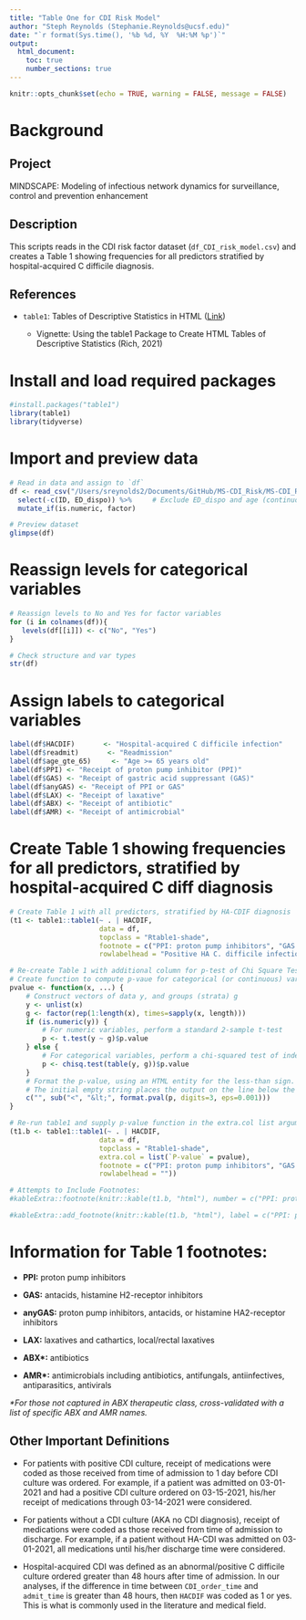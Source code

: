 ```yaml
---
title: "Table One for CDI Risk Model"
author: "Steph Reynolds (Stephanie.Reynolds@ucsf.edu)"
date: "`r format(Sys.time(), '%b %d, %Y  %H:%M %p')`"
output:
  html_document:
    toc: true
    number_sections: true
---
```


```r
knitr::opts_chunk$set(echo = TRUE, warning = FALSE, message = FALSE)
```

# Background

## Project

MINDSCAPE: Modeling of infectious network dynamics for surveillance, control and prevention enhancement

## Description

This scripts reads in the CDI risk factor dataset (`df_CDI_risk_model.csv`) and creates a Table 1 showing frequencies for all predictors stratified by hospital-acquired C difficile diagnosis.

## References

-   `table1`: Tables of Descriptive Statistics in HTML ([Link](https://cran.r-project.org/web/packages/table1/))

    -   Vignette: Using the table1 Package to Create HTML Tables of Descriptive Statistics (Rich, 2021)

# Install and load required packages

```r
#install.packages("table1")
library(table1)
library(tidyverse)
```

# Import and preview data

```r
# Read in data and assign to `df`
df <- read_csv("/Users/sreynolds2/Documents/GitHub/MS-CDI_Risk/MS-CDI_Risk/data/clean/df_CDI_risk_model.csv") %>% 
  select(-c(ID, ED_dispo)) %>%     # Exclude ED_dispo and age (continuous) for now 
  mutate_if(is.numeric, factor)

# Preview dataset 
glimpse(df)
```

# Reassign levels for categorical variables

```r
# Reassign levels to No and Yes for factor variables
for (i in colnames(df)){
   levels(df[[i]]) <- c("No", "Yes")
}

# Check structure and var types
str(df)
```

# Assign labels to categorical variables

```r
label(df$HACDIF)       <- "Hospital-acquired C difficile infection"
label(df$readmit)       <- "Readmission"
label(df$age_gte_65)     <- "Age >= 65 years old"
label(df$PPI) <- "Receipt of proton pump inhibitor (PPI)"
label(df$GAS) <- "Receipt of gastric acid suppressant (GAS)"
label(df$anyGAS) <- "Receipt of PPI or GAS" 
label(df$LAX) <- "Receipt of laxative"
label(df$ABX) <- "Receipt of antibiotic"
label(df$AMR) <- "Receipt of antimicrobial"
```

# Create Table 1 showing frequencies for all predictors, stratified by hospital-acquired C diff diagnosis

```r
# Create Table 1 with all predictors, stratified by HA-CDIF diagnosis 
(t1 <- table1::table1(~ . | HACDIF, 
                      data = df,
                      topclass = "Rtable1-shade",
                      footnote = c("PPI: proton pump inhibitors", "GAS: antacids, histamine H2-receptor inhibitors", "anyGAS: proton pump inhibitors, antacids, or histamine HA2-receptor inhibitors", "LAX: laxatives and cathartics, local/rectal laxatives", "ABX: antibiotics", "AMR: antimicrobials including antibiotics, antifungals, antiinfectives, antiparasitics, antivirals"),
                      rowlabelhead = "Positive HA C. difficile infection"))

# Re-create Table 1 with additional column for p-test of Chi Square Test testing independence between HACDIF and predictor(s) 
# Create function to compute p-vaue for categorical (or continuous) variables
pvalue <- function(x, ...) {
    # Construct vectors of data y, and groups (strata) g
    y <- unlist(x)
    g <- factor(rep(1:length(x), times=sapply(x, length)))
    if (is.numeric(y)) {
        # For numeric variables, perform a standard 2-sample t-test
        p <- t.test(y ~ g)$p.value
    } else {
        # For categorical variables, perform a chi-squared test of independence
        p <- chisq.test(table(y, g))$p.value
    }
    # Format the p-value, using an HTML entity for the less-than sign.
    # The initial empty string places the output on the line below the variable label.
    c("", sub("<", "&lt;", format.pval(p, digits=3, eps=0.001)))
}

# Re-run table1 and supply p-value function in the extra.col list argument 
(t1.b <- table1::table1(~ . | HACDIF, 
                      data = df, 
                      topclass = "Rtable1-shade", 
                      extra.col = list(`P-value` = pvalue),
                      footnote = c("PPI: proton pump inhibitors", "GAS: antacids, histamine H2-receptor inhibitors", "anyGAS: proton pump inhibitors, antacids, or histamine HA2-receptor inhibitors", "LAX: laxatives and cathartics, local/rectal laxatives", "ABX: antibiotics", "AMR: antimicrobials including antibiotics, antifungals, antiinfectives, antiparasitics, antivirals"),
                      rowlabelhead = ""))

# Attempts to Include Footnotes: 
#kableExtra::footnote(knitr::kable(t1.b, "html"), number = c("PPI: proton pump inhibitors", "GAS: antacids, histamine H2-receptor inhibitors", "anyGAS: proton pump inhibitors, antacids, or histamine HA2-receptor inhibitors", "LAX: laxatives and cathartics, local/rectal laxatives", "ABX: antibiotics", "AMR: antimicrobials including antibiotics, antifungals, antiinfectives, antiparasitics, antivirals", "For those not captured in ABX therapeutic class, cross-validated with a list of specific ABX and AMR names"), number_title = "Footnotes:", threeparttable = T, title_format = c("bold", "italic"))

#kableExtra::add_footnote(knitr::kable(t1.b, "html"), label = c("PPI: proton pump inhibitors", "GAS: antacids, histamine H2-receptor inhibitors", "anyGAS: proton pump inhibitors, antacids, or histamine HA2-receptor inhibitors", "LAX: laxatives and cathartics, local/rectal laxatives", "ABX: antibiotics", "AMR: antimicrobials including antibiotics, antifungals, antiinfectives, antiparasitics, antivirals", "For those not captured in ABX therapeutic class, cross-validated with a list of specific ABX and AMR names"), notation = "number", threeparttable = T)
```

# Information for Table 1 footnotes:

-   **PPI:** proton pump inhibitors

-   **GAS:** antacids, histamine H2-receptor inhibitors

-   **anyGAS:** proton pump inhibitors, antacids, or histamine HA2-receptor inhibitors

-   **LAX:** laxatives and cathartics, local/rectal laxatives

-   **ABX\*:** antibiotics

-   **AMR\*:** antimicrobials including antibiotics, antifungals, antiinfectives, antiparasitics, antivirals

*\*For those not captured in ABX therapeutic class, cross-validated with a list of specific ABX and AMR names.*

## Other Important Definitions

-   For patients with positive CDI culture, receipt of medications were coded as those received from time of admission to 1 day before CDI culture was ordered. For example, if a patient was admitted on 03-01-2021 and had a positive CDI culture ordered on 03-15-2021, his/her receipt of medications through 03-14-2021 were considered.

-   For patients without a CDI culture (AKA no CDI diagnosis), receipt of medications were coded as those received from time of admission to discharge. For example, if a patient without HA-CDI was admitted on 03-01-2021, all medications until his/her discharge time were considered.

-   Hospital-acquired CDI was defined as an abnormal/positive C difficile culture ordered greater than 48 hours after time of admission. In our analyses, if the difference in time between `CDI_order_time` and `admit_time` is greater than 48 hours, then `HACDIF` was coded as 1 or yes. This is what is commonly used in the literature and medical field.
